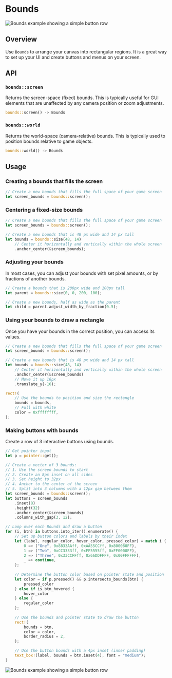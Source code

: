 # Bounds

![Bounds example showing a simple button row](/bounds_example.gif)

## Overview

Use `Bounds` to arrange your canvas into rectangular regions. It is a great way to set up your UI and create buttons and menus on your screen.

## API

### `bounds::screen`

Returns the screen-space (fixed) bounds. This is typically useful for GUI elements that are unaffected by any camera position or zoom adjustments.

```rust
bounds::screen() -> Bounds
```

### `bounds::world`

Returns the world-space (camera-relative) bounds. This is typically used to position bounds relative to game objects.

```rust
bounds::world() -> Bounds
```

## Usage

### Creating a bounds that fills the screen

```rs
// Create a new bounds that fills the full space of your game screen
let screen_bounds = bounds::screen();
```

### Centering a fixed-size bounds

```rs
// Create a new bounds that fills the full space of your game screen
let screen_bounds = bounds::screen();

// Create a new bounds that is 48 px wide and 14 px tall
let bounds = bounds::size(48, 14)
    // Center it horizontally and vertically within the whole screen
    .anchor_center(&screen_bounds);
```

### Adjusting your bounds

In most cases, you can adjust your bounds with set pixel amounts, or by fractions of another bounds.

```rs
// Create a bounds that is 200px wide and 100px tall
let parent = bounds::size(0, 0, 200, 100);

// Create a new bounds, half as wide as the parent
let child = parent.adjust_width_by_fraction(0.5);
```

### Using your bounds to draw a rectangle

Once you have your bounds in the correct position, you can access its values.

```rs
// Create a new bounds that fills the full space of your game screen
let screen_bounds = bounds::screen();

// Create a new bounds that is 48 px wide and 14 px tall
let bounds = bounds::size(48, 14)
    // Center it horizontally and vertically within the whole screen
    .anchor_center(&screen_bounds)
    // Move it up 16px
    .translate_y(-16);

rect!(
    // Use the bounds to position and size the rectangle
    bounds = bounds,
    // Full with white
    color = 0xffffffff,
);
```

### Making buttons with bounds

Create a row of 3 interactive buttons using bounds.

```rs
// Get pointer input
let p = pointer::get();

// Create a vector of 3 bounds:
// 1. Use the screen bounds to start
// 2. Create an 8px inset on all sides
// 3. Set height to 32px
// 4. Anchor to the center of the screen
// 5. Split into 3 columns with a 12px gap between them
let screen_bounds = bounds::screen();
let buttons = screen_bounds
    .inset(8)
    .height(32)
    .anchor_center(&screen_bounds)
    .columns_with_gap(3, 12);

// Loop over each Bounds and draw a button
for (i, btn) in buttons.into_iter().enumerate() {
    // Set up button colors and labels by their index
    let (label, regular_color, hover_color, pressed_color) = match i {
        0 => ("One", 0x8833AAff, 0xAA55CCff, 0x800080FF),
        1 => ("Two", 0xCC3333ff, 0xFF5555ff, 0xFF0000FF),
        2 => ("Three", 0x33CCFFff, 0x66DDFFFF, 0x00FFFFFF),
        _ => continue,
    };
    
    // Determine the button color based on pointer state and position
    let color = if p.pressed() && p.intersects_bounds(btn) {
        pressed_color
    } else if is_btn_hovered {
        hover_color
    } else {
        regular_color
    };
    
    // Use the bounds and pointer state to draw the button
    rect!(
        bounds = btn,
        color = color,
        border_radius = 2,
    );

    // Use the button bounds with a 4px inset (inner padding)
    text_box!(label, bounds = btn.inset(4), font = "medium");
}
```

![Bounds example showing a simple button row](/bounds_example.gif)
